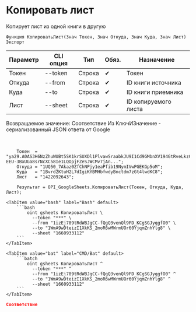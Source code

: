 ﻿---
sidebar_position: 3
description: Копировать лист и другие функции для работы с Google Sheets в Открытом пакете интеграций - бесплатной open-source библиотеке интеграций для 1С:Предприятие 8, OneScript и CLI
keywords: [1C, 1С, 1С:Предприятие, 1С:Предприятие 8.3, API, Интеграция, Сервисы, Обмен, OneScript, CLI, Google Sheets]
---


# Копировать лист
 Копирует лист из одной книги в другую



`Функция КопироватьЛист(Знач Токен, Знач Откуда, Знач Куда, Знач Лист) Экспорт`

  | Параметр | CLI опция | Тип | Обяз. | Назначение |
  |-|-|-|-|-|
  | Токен | --token | Строка | &#x2714; | Токен |
  | Откуда | --from | Строка | &#x2714; | ID книги источника |
  | Куда | --to | Строка | &#x2714; | ID книги приемника |
  | Лист | --sheet | Строка | &#x2714; | ID копируемого листа |

  
  Возвращаемое значение:   Соответствие Из КлючИЗначение - сериализованный JSON ответа от Google

<br/>




```bsl title="Пример использования для 1С:Предприятие/OneScript"
    Токен  = "ya29.A0AS3H6NzZhuWUBt5SK1krSUXDl1PlvawSraabkJU9I1Cd9GMbnXV194GtRveLkzC4TFqpg8CjFqwe1CqV-EEU-3BxUGa8srNcXC58Ie1LQOpjFZeSJWCMv7jAn...";
    Откуда = "1UQ50_7Akaz0ZfChNPjy1eaPfib19NymIVwPGEKGp5oM";
    Куда   = "1Bvrd2KtuH2L7dIgiKYBMHbfwdyBnctdm7zGt4lwdKC8";
    Лист   = "1422092643";

    Результат = OPI_GoogleSheets.КопироватьЛист(Токен, Откуда, Куда, Лист);
```
    

 <Tabs>
  
    <TabItem value="bash" label="Bash" default>
        ```bash
            oint gsheets КопироватьЛист \
              --token "***" \
              --from "1izEj789tRdWBJgCC-fQgQ3venQl9FD_KCgSGJyqgfO0" \
              --to "1WmA9wDteizI1XkKS_2moR6wMWrmUOr60YjqmZnhYlg8" \
              --sheet "1660933112"
        ```
    </TabItem>
  
    <TabItem value="bat" label="CMD/Bat" default>
        ```batch
            oint gsheets КопироватьЛист ^
              --token "***" ^
              --from "1izEj789tRdWBJgCC-fQgQ3venQl9FD_KCgSGJyqgfO0" ^
              --to "1WmA9wDteizI1XkKS_2moR6wMWrmUOr60YjqmZnhYlg8" ^
              --sheet "1660933112"
        ```
    </TabItem>
</Tabs>


```json title="Результат"
Соответствие
```
